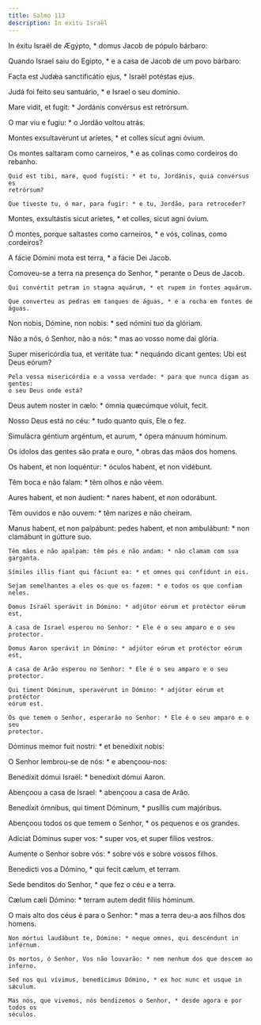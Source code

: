 ```yaml
---
title: Salmo 113
description: In exitu Israël
---
```


<div class="side-by-side not-content">

In éxitu Israël de Ægýpto, * domus Jacob de pópulo bárbaro:

  <span>
    Quando Israel saiu do Egipto, * e a casa de Jacob de um povo bárbaro:
  </span>

Facta est Judǽa sanctificátio ejus, * Israël potéstas ejus.

Judá foi feito seu santuário, * e Israel o seu domínio.

Mare vidit, et fugit: * Jordánis convérsus est retrórsum.

O mar viu e fugiu: * o Jordão voltou atrás.

Montes exsultavérunt ut aríetes, * et colles sicut agni óvium.

  <span>
    Os montes saltaram como carneiros, * e as colinas como cordeiros do rebanho.

    Quid est tibi, mare, quod fugísti: * et tu, Jordánis, quia convérsus es
    retrórsum?

    Que tiveste tu, ó mar, para fugir: * e tu, Jordão, para retroceder?
  </span>

Montes, exsultástis sicut aríetes, * et colles, sicut agni óvium.

  <span>
    Ó montes, porque saltastes como carneiros, * e vós, colinas, como cordeiros?
  </span>

A fácie Dómini mota est terra, * a fácie Dei Jacob.

  <span>
    Comoveu-se a terra na presença do Senhor, * perante o Deus de Jacob.

    Qui convértit petram in stagna aquárum, * et rupem in fontes aquárum.

    Que converteu as pedras em tanques de águas, * e a rocha em fontes de águas.
  </span>

Non nobis, Dómine, non nobis: * sed nómini tuo da glóriam.

Não a nós, ó Senhor, não a nós: * mas ao vosso nome dai glória.

  <span>
    Super misericórdia tua, et veritáte tua: * nequándo dicant gentes: Ubi est
    Deus eórum?

    Pela vossa misericórdia e a vossa verdade: * para que nunca digam as gentes:
    o seu Deus onde está?
  </span>

Deus autem noster in cælo: * ómnia quæcúmque vóluit, fecit.

Nosso Deus está no céu: * tudo quanto quis, Ele o fez.

Simulácra géntium argéntum, et aurum, * ópera mánuum hóminum.

  <span>
    Os ídolos das gentes são prata e ouro, * obras das mãos dos homens.
  </span>

Os habent, et non loquéntur: * óculos habent, et non vidébunt.

Têm boca e não falam: * têm olhos e não vêem.

Aures habent, et non áudient: * nares habent, et non odorábunt.

Têm ouvidos e não ouvem: * têm narizes e não cheiram.

  <span>
    Manus habent, et non palpábunt: pedes habent, et non ambulábunt: * non
    clamábunt in gútture suo.

    Têm mãos e não apalpam: têm pés e não andam: * não clamam com sua garganta.

    Símiles illis fiant qui fáciunt ea: * et omnes qui confídunt in eis.

    Sejam semelhantes a eles os que os fazem: * e todos os que confiam neles.

    Domus Israël sperávit in Dómino: * adjútor eórum et protéctor eórum est,

    A casa de Israel esperou no Senhor: * Ele é o seu amparo e o seu protector.

    Domus Aaron sperávit in Dómino: * adjútor eórum et protéctor eórum est,

    A casa de Arão esperou no Senhor: * Ele é o seu amparo e o seu protector.

    Qui timent Dóminum, speravérunt in Dómino: * adjútor eórum et protéctor
    eórum est.

    Os que temem o Senhor, esperarão no Senhor: * Ele é o seu amparo e o seu
    protector.
  </span>

Dóminus memor fuit nostri: * et benedíxit nobis:

O Senhor lembrou-se de nós: * e abençoou-nos:

Benedíxit dómui Israël: * benedíxit dómui Aaron.

Abençoou a casa de Israel: * abençoou a casa de Arão.

Benedíxit ómnibus, qui timent Dóminum, * pusíllis cum majóribus.

Abençoou todos os que temem o Senhor, * os pequenos e os grandes.

Adíciat Dóminus super vos: * super vos, et super fílios vestros.

Aumente o Senhor sobre vós: * sobre vós e sobre vossos filhos.

Benedícti vos a Dómino, * qui fecit cælum, et terram.

Sede benditos do Senhor, * que fez o céu e a terra.

Cælum cæli Dómino: * terram autem dedit fíliis hóminum.

  <span>
    O mais alto dos céus é para o Senhor: * mas a terra deu-a aos filhos dos
    homens.

    Non mórtui laudábunt te, Dómine: * neque omnes, qui descéndunt in inférnum.

    Os mortos, ó Senhor, Vos não louvarão: * nem nenhum dos que descem ao
    inferno.

    Sed nos qui vívimus, benedícimus Dómino, * ex hoc nunc et usque in sǽculum.

    Mas nós, que vivemos, nós bendizemos o Senhor, * desde agora e por todos os
    séculos.

</div>
